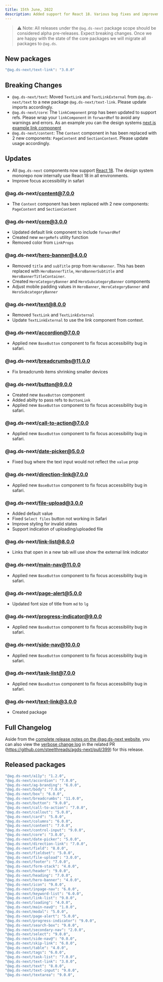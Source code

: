 ```yaml
---
title: 15th June, 2022
description: Added support for React 18. Various bug fixes and improvements.
---
```


> ⚠️ Note: All releases under the `@ag.ds-next` package scope should be considered alpha pre-releases. Expect breaking changes. Once we are happy with the state of the core packages we will migrate all packages to `@ag.ds`.

## New packages

```sh
"@ag.ds-next/text-link": "3.0.0"
```

## Breaking Changes

- `@ag.ds-next/text`: Moved `TextLink` and `TextLinkExternal` from `@ag.ds-next/text` to a new package `@ag.ds-next/text-link`. Please update imports accordingly.
- `@ag.ds-next/core`: The `linkComponent` prop has been updated to support refs. Please wrap your `linkComponent` in `forwardRef` to avoid any warnings and errors. As an example you can the design systems [next.js example link component](https://github.com/steelthreads/agds-next/blob/main/example-site/components/LinkComponent.tsx)
- `@ag.ds-next/content`: The `Content` component in has been replaced with 2 new components: `PageContent` and `SectionContent`. Please update usage accordingly.

## Updates

- All `@ag.ds-next` components now support [React 18](https://reactjs.org/blog/2022/03/29/react-v18.html). The design system monorepo now internally use React 18 in all environments.
- Improve focus accessibility in safari

### @ag.ds-next/content@7.0.0

- The `Content` component has been replaced with 2 new components: `PageContent` and `SectionContent`

### @ag.ds-next/core@3.0.0

- Updated default link component to include `forwardRef`
- Created new `mergeRefs` utility function
- Removed color from `LinkProps`

### @ag.ds-next/hero-banner@4.0.0

- Removed `title` and `subTitle` prop from `HeroBanner`. This has been replaced with `HeroBannerTitle`, `HeroBannerSubtitle` and `HeroBannerTitleContainer`.
- Created `HeroCategoryBanner` and `HeroSubcategoryBanner` components
- Adjust mobile padding values in `HeroBanner`, `HeroCategoryBanner` and `HeroSubcategoryBanner`

### @ag.ds-next/text@8.0.0

- Removed `TextLink` and `TextLinkExternal`
- Update `TextLinkExternal` to use the link component from context.

### @ag.ds-next/accordion@7.0.0

- Applied new `BaseButton` component to fix focus accessibility bug in safari.

### @ag.ds-next/breadcrumbs@11.0.0

- Fix breadcrumb items shrinking smaller devices

### @ag.ds-next/button@9.0.0

- Created new `BaseButton` component
- Added abilty to pass refs to `ButtonLink`
- Applied new `BaseButton` component to fix focus accessibility bug in safari.

### @ag.ds-next/call-to-action@7.0.0

- Applied new `BaseButton` component to fix focus accessibility bug in safari.

### @ag.ds-next/date-picker@5.0.0

- Fixed bug where the text input would not reflect the `value` prop

### @ag.ds-next/direction-link@7.0.0

- Applied new `BaseButton` component to fix focus accessibility bug in safari.

### @ag.ds-next/file-upload@3.0.0

- Added default value
- Fixed `Select files` button not working in Safari
- Improve styling for invalid states
- Support indication of uploading/uploaded file

### @ag.ds-next/link-list@8.0.0

- Links that open in a new tab will use show the external link indicator

### @ag.ds-next/main-nav@11.0.0

- Applied new `BaseButton` component to fix focus accessibility bug in safari.

### @ag.ds-next/page-alert@5.0.0

- Updated font size of title from `md` to `lg`

### @ag.ds-next/progress-indicator@9.0.0

- Applied new `BaseButton` component to fix focus accessibility bug in safari.

### @ag.ds-next/side-nav@10.0.0

- Applied new `BaseButton` component to fix focus accessibility bug in safari.

### @ag.ds-next/task-list@7.0.0

- Applied new `BaseButton` component to fix focus accessibility bug in safari.

### @ag.ds-next/text-link@3.0.0

- Created package

## Full Changelog

Aside from the [complete release notes on the @ag.ds-next website](https://steelthreads.github.io/agds-next/releases/2022-06-15), you can also view the [verbose change log](https://github.com/steelthreads/agds-next/pull/399) in the related PR (https://github.com/steelthreads/agds-next/pull/399) for this release.

## Released packages

```sh
"@ag.ds-next/a11y": "1.2.0",
"@ag.ds-next/accordion": "7.0.0",
"@ag.ds-next/ag-branding": "6.0.0",
"@ag.ds-next/body": "7.0.0",
"@ag.ds-next/box": "6.0.0",
"@ag.ds-next/breadcrumbs": "11.0.0",
"@ag.ds-next/button": "9.0.0",
"@ag.ds-next/call-to-action": "7.0.0",
"@ag.ds-next/callout": "5.0.0",
"@ag.ds-next/card": "5.0.0",
"@ag.ds-next/columns": "6.0.0",
"@ag.ds-next/content": "7.0.0",
"@ag.ds-next/control-input": "9.0.0",
"@ag.ds-next/core": "3.0.0",
"@ag.ds-next/date-picker": "5.0.0",
"@ag.ds-next/direction-link": "7.0.0",
"@ag.ds-next/field": "8.0.0",
"@ag.ds-next/fieldset": "5.0.0",
"@ag.ds-next/file-upload": "3.0.0",
"@ag.ds-next/footer": "7.0.0",
"@ag.ds-next/form-stack": "4.0.0",
"@ag.ds-next/header": "9.0.0",
"@ag.ds-next/heading": "7.0.0",
"@ag.ds-next/hero-banner": "4.0.0",
"@ag.ds-next/icon": "9.0.0",
"@ag.ds-next/inpage-nav": "6.0.0",
"@ag.ds-next/keyword-list": "6.0.0",
"@ag.ds-next/link-list": "9.0.0",
"@ag.ds-next/loading": "4.0.0",
"@ag.ds-next/main-nav@": "1.0.0",
"@ag.ds-next/modal": "5.0.0",
"@ag.ds-next/page-alert": "5.0.0",
"@ag.ds-next/progress-indicator": "9.0.0",
"@ag.ds-next/search-box": "9.0.0",
"@ag.ds-next/secondary-nav": "2.0.0",
"@ag.ds-next/select": "9.0.0",
"@ag.ds-next/side-nav@": "0.0.0",
"@ag.ds-next/skip-link": "6.0.0",
"@ag.ds-next/table": "4.0.0",
"@ag.ds-next/tags": "6.0.0",
"@ag.ds-next/task-list": "7.0.0",
"@ag.ds-next/text-link": "3.0.0",
"@ag.ds-next/text": "8.0.0",
"@ag.ds-next/text-input": "9.0.0",
"@ag.ds-next/textarea": "9.0.0",
```
